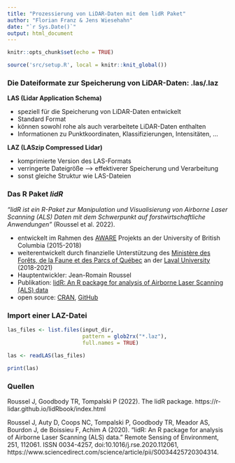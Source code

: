 ```yaml
---
title: "Prozessierung von LiDAR-Daten mit dem lidR Paket"
author: "Florian Franz & Jens Wiesehahn"
date: "`r Sys.Date()`"
output: html_document
---
```


```r
knitr::opts_chunk$set(echo = TRUE)
```

```r
source('src/setup.R', local = knitr::knit_global())
```

### Die Dateiformate zur Speicherung von LiDAR-Daten: .las/.laz

**LAS (Lidar Application Schema)**

- speziell für die Speicherung von LiDAR-Daten entwickelt
- Standard Format
- können sowohl rohe als auch verarbeitete LiDAR-Daten enthalten
- Informationen zu Punktkoordinaten, Klassifizierungen, Intensitäten, ...

**LAZ (LASzip Compressed Lidar)**

- komprimierte Version des LAS-Formats
- verringerte Dateigröße --> effektiverer Speicherung und Verarbeitung
- sonst gleiche Struktur wie LAS-Dateien

### Das R Paket *lidR*

*"lidR ist ein R-Paket zur Manipulation und Visualisierung von Airborne Laser Scanning (ALS) Daten mit dem Schwerpunkt auf forstwirtschaftliche Anwendungen"* (Roussel et al. 2022).

- entwickelt im Rahmen des [AWARE](https://awareproject.ca/) Projekts an der University of British Columbia (2015-2018)
- weiterentwickelt durch finanzielle Unterstützung des [Ministère des Forêts, de la Faune et des Parcs of Québec](https://www.quebec.ca/gouvernement/ministere/forets-faune-parcs) an der  [Laval University](https://www.ulaval.ca/en) (2018-2021)
- Hauptentwickler: Jean-Romain Roussel
- Publikation: [lidR: An R package for analysis of Airborne Laser Scanning (ALS) data](https://www.sciencedirect.com/science/article/pii/S0034425720304314)
- open source: [CRAN](https://cran.r-project.org/web/packages/lidR/), [GitHub](https://github.com/r-lidar/lidR)

### Import einer LAZ-Datei

```r
las_files <- list.files(input_dir,
                        pattern = glob2rx("*.laz"),
                        full.names = TRUE)
  
las <- readLAS(las_files)

print(las)
```



### Quellen

Roussel J, Goodbody TR, Tompalski P (2022). The lidR package. https://r-lidar.github.io/lidRbook/index.html

Roussel J, Auty D, Coops NC, Tompalski P, Goodbody TR, Meador AS, Bourdon J, de Boissieu F, Achim A (2020). “lidR: An R package for analysis of Airborne Laser Scanning (ALS) data.” Remote Sensing of Environment, 251, 112061. ISSN 0034-4257, doi:10.1016/j.rse.2020.112061, https://www.sciencedirect.com/science/article/pii/S0034425720304314. 
